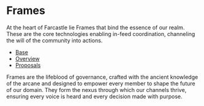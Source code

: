 # Frames

At the heart of Farcastle lie Frames that bind the essence of our realm. These are the core technologies enabling in-feed coordination, channeling the will of the community into actions.

- [Base](/frames/base)
- [Overview](/frames/overview)
- [Proposals](/frames/proposals)

Frames are the lifeblood of governance, crafted with the ancient knowledge of the arcane and designed to empower every member to shape the future of our domain. They form the nexus through which our channels thrive, ensuring every voice is heard and every decision made with purpose.
